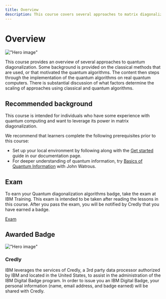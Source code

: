 ```yaml
---
title: Overview
description: This course covers several approaches to matrix diagonalization using quantum computers.
---
```


# Overview

!["Hero image"](/learning/images/courses/quantum-diagonalization-algorithms/hero.svg)

This course provides an overview of several approaches to quantum diagonalization. Some background is provided on the classical methods that are used, or that motivated the quantum algorithms. The content then steps through the implementation of the quantum algorithms on real quantum computers. There is substantial discussion of what factors determine the scaling of approaches using classical and quantum algorithms.

## Recommended background

This course is intended for individuals who have some experience with quantum computing and want to leverage its power in matrix diagonalization.

We recommend that learners complete the following prerequisites prior to this course:

- Set up your local environment by following along with the [Get started](https://docs.quantum.ibm.com/guides) guide in our documentation page.
- For deeper understanding of quantum information, try [Basics of Quantum Information](https://quantum.cloud.ibm.com/learning/course/basics-of-quantum-information) with John Watrous.

## Exam

To earn your Quantum diagonalization algorithms badge, take the exam at IBM Training. This exam is intended to be taken after reading the lessons in this course. After you pass the exam, you will be notified by Credly that you have earned a badge.

[Exam](/learning/courses/quantum-diagonalization-algorithms/exam)

## Awarded Badge

!["Hero image"](/learning/images/courses/quantum-diagonalization-algorithms/badge.avif)

### Credly

IBM leverages the services of Credly, a 3rd party data processor authorized by IBM and located in the United States, to assist in the administration of the IBM Digital Badge program. In order to issue you an IBM Digital Badge, your personal information (name, email address, and badge earned) will be shared with Credly.
